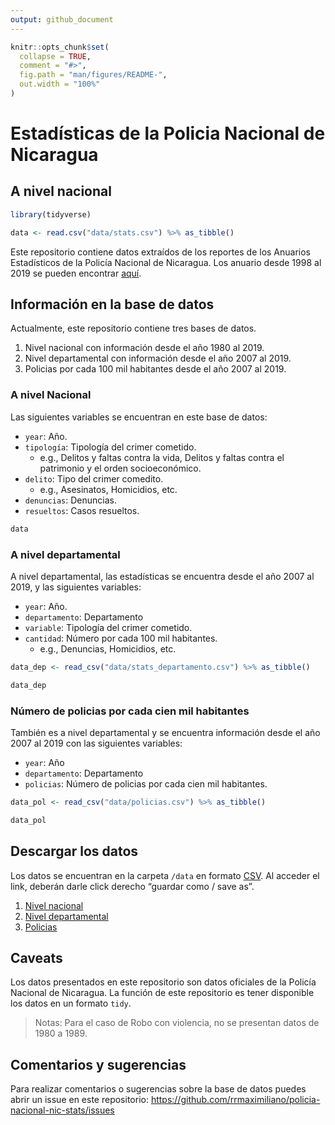 ```yaml
---
output: github_document
---
```


<!-- README.md is generated from README.Rmd. Please edit that file -->

```r
knitr::opts_chunk$set(
  collapse = TRUE,
  comment = "#>",
  fig.path = "man/figures/README-",
  out.width = "100%"
)
```

# Estadísticas de la Policia Nacional de Nicaragua

## A nivel nacional

```r
library(tidyverse)

data <- read.csv("data/stats.csv") %>% as_tibble()
```

Este repositorio contiene datos extraídos de los reportes de los Anuarios Estadísticos de la Policía Nacional de Nicaragua. Los anuario desde 1998 al 2019 se pueden encontrar [aquí](https://drive.google.com/file/d/1cndR83OTomj41gkOsre_57P9Hy8V3X6v/view?usp=sharing).

## Información en la base de datos

Actualmente, este repositorio contiene tres bases de datos. 

1. Nivel nacional con información desde el año 1980 al 2019.
2. Nivel departamental con información desde el año 2007 al 2019.
3. Policias por cada 100 mil habitantes desde el año 2007 al 2019.


### A nivel Nacional 

Las siguientes variables se encuentran en este base de datos: 

* `year`: Año.
* `tipología`: Tipología del crimer cometido. 
  * e.g., Delitos y faltas contra la vida, Delitos y faltas contra el patrimonio y el orden socioeconómico.
* `delito`: Tipo del crimer comedito. 
  * e.g., Asesinatos, Homicidios, etc.
* `denuncias`: Denuncias.
* `resueltos`: Casos resueltos.

```r
data
```

### A nivel departamental

A nivel departamental, las estadísticas se encuentra desde el año 2007 al 2019, y las siguientes variables: 

* `year`: Año.
* `departamento`: Departamento
* `variable`: Tipología del crimer cometido. 
* `cantidad`: Número por cada 100 mil habitantes. 
  * e.g., Denuncias, Homicidios, etc.

```r
data_dep <- read_csv("data/stats_departamento.csv") %>% as_tibble()
```

```r
data_dep
```

### Número de policias por cada cien mil habitantes

También es a nivel departamental y se encuentra información desde el año 2007 al 2019 con las siguientes variables: 

* `year`: Año
* `departamento`: Departamento
* `policias`: Número de policias por cada cien mil habitantes.

```r
data_pol <- read_csv("data/policias.csv") %>% as_tibble()
```

```r
data_pol
```

## Descargar los datos

Los datos se encuentran en la carpeta `/data` en formato [CSV](https://github.com/RRMaximiliano/policia-nacional-nic-stats/tree/master/data). Al acceder el link, deberán darle click derecho "guardar como / save as".

1. [Nivel nacional](https://raw.githubusercontent.com/RRMaximiliano/policia-nacional-nic-stats/master/data/stats.csv)
2. [Nivel departamental](https://raw.githubusercontent.com/RRMaximiliano/policia-nacional-nic-stats/master/data/stats_departamento.csv)
2. [Policias](https://raw.githubusercontent.com/RRMaximiliano/policia-nacional-nic-stats/master/data/policias.csv)

## Caveats

Los datos presentados en este repositorio son datos oficiales de la Policía Nacional de Nicaragua. La función de este repositorio es tener disponible los datos en un formato `tidy`. 

> Notas: Para el caso de Robo con violencia, no se presentan datos de 1980 a 1989.

## Comentarios y sugerencias

Para realizar comentarios o sugerencias sobre la base de datos puedes abrir un issue en este repositorio: [https://github.com/rrmaximiliano/policia-nacional-nic-stats/issues](https://github.com/rrmaximiliano/policia-nacional-nic-stats/issues)
